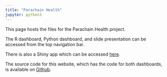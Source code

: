 ```yaml
---
title: "Parachain Health"
jupyter: python3
---
```


This page hosts the files for the Parachain Health project.

The R dashboard, Python dashboard, and slide presentation can be accessed from the top navigation bar.

There is also a Shiny app which can be accessed [here](https://sagepoint.shinyapps.io/parachain_health/).

The source code for this website, which has the code for both dashboards, is available on [Github](https://github.com/rogerjbos/web_parity).
